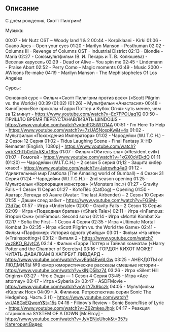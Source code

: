 
== Описание ==
С днём рождения, Скотт Пилгрим! 

Музыка:

00:07 - Mr Nutz OST – Woody land 1 & 2
00:44 - Korpiklaani - Kirki
01:06 - Guano Apes – Open your eyes
01:20 - Marilyn Manson – Posthuman
02:02 - Columns III - Revenge of Columns OST - Industrial District
02:13 - Blondie - Maria
02:27 - Союзмультфильм (В. И. Пекарь и Т. В. Колюшева) - Веселая карусель
02:29 - Dead or Alive – You spin me
02:45 - Lindemann - Praise Abort
02:52 - Perry Como – Magic moments
03:49 - Music 2000 - AWIcons Re-make
04:19 - Marilyn Manson - The Mephistopheles Of Los Angeles

Сурсы:

Основной сурс – Фильм «Скотт Пилигрим против всех» («Scott Pilgrim vs. the World»)
00:39 (01:02) (01:26) – Мультфильм «Анастасия»
00:48 - КиноГрехи׃ Все проколы «Гарри Поттер и Кубок Огня» чуть менее, чем за 12 минут - https://www.youtube.com/watch?v=Ec7FPOUaq1Q
00:50 - ПРИШЛО ВРЕМЯ ПЕРЕУСТАНАВЛИВАТЬ ШINDOШS - https://www.youtube.com/watch?v=tmPG5WfO14A
00:51 - I'm Here To Help - https://www.youtube.com/watch?v=7zUA5NospKw&t=4s
01:02 - Мультфильм «Похождения Императора»
01:02 - Чародейки (W.I.T.C.H.) – 2 Сезон 12 Серия
01:02 - Tidus Laughing Scene - Final Fantasy X-HD Remaster [English, 1080p] - https://www.youtube.com/watch?v=bXZhTb0eUqA&t=165s
01:07 - Фильм «Обитель зла» («Resident evil»)
01:07 - Гомогей - https://www.youtube.com/watch?v=1xGX0oVEkdQ
01:11 (01:20) — Чародейки (W.I.T.C.H.) – 2 сезон 5 серия
01;12 - Защита кибер класс! - https://www.youtube.com/watch?v=Jairxwhq4a0
01:12 - Удивительный мир Гамбола (The Amasing world of Gumball) – 4 Сезон 31 Серия
01:24 - Чародейки (W.I.T.C.H.) - 2nd season opening
01:25 - Мультфильм «Корпорация монстров» («Monsters inc.»)
01:27 - Gravity Falls – 1 Сезон 11 Серия
01:27 - КотоПёс (CatDog) – Opening
01:50 - Аватар: Легенда об Аанге (Avatar: The last Airbender) – 2 Сезон 10 Серия
01:55 - Дашин след забыт - https://www.youtube.com/watch?v=FGSM-73d7ac
01:57 - Игра «Undertale»
02:00 - Gravity Falls – 2 Сезон 13 Серия
02:09 - Игра «Подводная братва» («Shark Tale»)
02:11 - Игра «InFamous: Второй Сын» («InFamous: Second son»)
02:14 - Игра «Mortal Kombat X»
02:17 - Sofia the First – 1 Сезон 4 Серия
02:35 - Игра «Ultimate Mortal Kombat 3»
02:35 - Игра «Scott Pilgrim vs. the World the Game»
02:41 - Фильм «Парфюмер: История одного убийцы»
03:01 - Фильм «На игле» («Trainspotting»)
03:12 - Виталя 2 - https://www.youtube.com/watch?v=z8KO_BJytCA
03:14 - Фильм «Гарри Поттер и Тайная комната» («Harry Potter and the Chamber of Secrets»)
03:16 - ГОРДОН КИХОТ МОЖЕТ ЧИТАТЬ ДАВАЛКАМ В ХАПРБУТ ЛИВДАРД - https://www.youtube.com/watch?v=vEq64Ew6LGw
03:25 - АНЕКДОТЫ от ЛЮДМИЛЫ №9 юмор юмористические рассказы смешные истории - https://www.youtube.com/watch?v=klNjD5ibz74
03:26 - Игра «Silent Hill Origins»
03:27 - Что с Энди — 1 Сезон 4 Серия
03:45 - Игра «Ace attorney»
03:47 - Игра «Syberia 2»
03:47 - ASDFMovie - https://www.youtube.com/watch?v=VjzY7k9bczk
04:05 - Мультфильм «Карлик Нос»
04:09 - А. Филинов. Ретроспектива серии Sonic The Hedgehog. Часть 3 (1) - https://www.youtube.com/watch?v=U48GxEQwonY&t=15s
04:16 - Filinov's Review - Sonic Boom׃ Rise of Lyric - https://www.youtube.com/watch?v=Z62mkexJhpk
04:17 - Реакция стариков на SYSTEM OF A DOWN [McElroy] - https://www.youtube.com/watch?v=JyVENjeUhok&t=357s
[[Категория:Видео]]